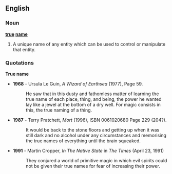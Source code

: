 ==English==

===Noun===
'''[[true]] [[name]]'''

# A unique name of any entity which can be used to control or manipulate that entity.
<!-- split to separate entry;'''True naming'''
# The activity of finding an entity's true name.-->

===Quotations===
'''True name'''
*'''1968''' - Ursula Le Guin, ''A Wizard of Earthsea'' (1977), Page 59.
*:He saw that in this dusty and fathomless matter of learning the true name of each place, thing, and being, the power he wanted lay like a jewel at the bottom of a dry well. For magic consists in this, the true naming of a thing.
*'''1987''' - Terry Pratchett, ''Mort'' (1996), ISBN 0061020680 Page 229 (204?).
*:It would be back to the stone floors and getting up when it was still dark and no alcohol under any circumstances and memorising the true names of everything until the brain squeaked.
*'''1991''' - Martin Cropper, ''In The Native State'' in ''The Times'' (April 23, 1991)
*:They conjured a world of primitive magic in which evil spirits could not be given their true names for fear of increasing their power.
<!--;'''True naming'''
*'''1968''' - Ursula Le Guin, ''A Wizard of Earthsea'' (1977), Page 59.
*:For magic consists in this, the true naming of a thing.   

*:'''1983''' - Feasay , ''Brian Moran '' In redneck times this was known as the 'jesus complex'. 
*:Second Definition: Irritating, Condescending, Paternal issues
-->
{{rfc}}